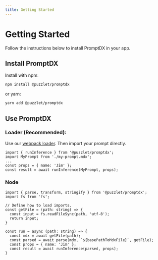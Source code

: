 ```yaml
---
title: Getting Started
---
```


# Getting Started

Follow the instructions below to install PromptDX in your app.

## Install PromptDX

Install with npm:

```bash npm
npm install @puzzlet/promptdx
```

or yarn:

```bash npm
yarn add @puzzlet/promptdx
```

## Use PromptDX

### Loader (Recommended):

Use our [webpack loader](https://github.com/puzzlet-ai/promptdx-loader). Then import your prompt directly.

```tsx
import { runInference } from '@puzzlet/promptdx';
import MyPrompt from './my-prompt.mdx';
...
const props = { name: 'Jim' };
const result = await runInference(MyPrompt, props);
```

### Node

```tsx
import { parse, transform, stringify } from '@puzzlet/promptdx';
import fs from 'fs';

// Define how to load imports.
const getFile = (path: string) => {
  const input = fs.readFileSync(path, 'utf-8');
  return input;
}

const run = async (path: string) => {
  const mdx = await getFile(path);
  const parsed = await parse(mdx, `${basePathToMdxFile}`, getFile);
  const props = { name: 'Jim' };
  const result = await runInference(parsed, props);
}
```